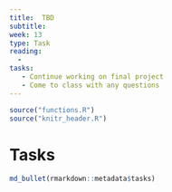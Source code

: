 ```yaml
---
title:  TBD
subtitle:  
week: 13
type: Task
reading:
  - 
tasks:
   - Continue working on final project
   - Come to class with any questions
---
```


```r
source("functions.R")
source("knitr_header.R")
```

# Tasks

```r
md_bullet(rmarkdown::metadata$tasks)
```


